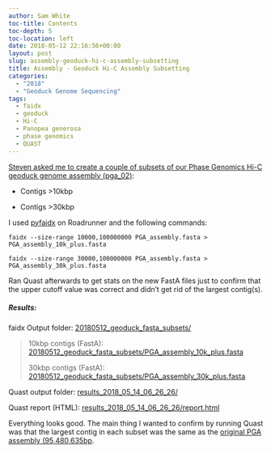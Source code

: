 ```yaml
---
author: Sam White
toc-title: Contents
toc-depth: 5
toc-location: left
date: 2018-05-12 22:16:56+00:00
layout: post
slug: assembly-geoduck-hi-c-assembly-subsetting
title: Assembly - Geoduck Hi-C Assembly Subsetting
categories:
  - "2018"
  - "Geoduck Genome Sequencing"
tags:
  - faidx
  - geoduck
  - Hi-C
  - Panopea generosa
  - phase genomics
  - QUAST
---
```


[Steven asked me to create a couple of subsets of our Phase Genomics Hi-C geoduck genome assembly (pga_02)](https://github.com/RobertsLab/resources/issues/259):





  * Contigs >10kbp



  * Contigs >30kbp






I used [pyfaidx](https://github.com/mdshw5/pyfaidx) on Roadrunner and the following commands:


```shell
faidx --size-range 10000,100000000 PGA_assembly.fasta > PGA_assembly_10k_plus.fasta

faidx --size-range 30000,100000000 PGA_assembly.fasta > PGA_assembly_30k_plus.fasta
```



Ran Quast afterwards to get stats on the new FastA files just to confirm that the upper cutoff value was correct and didn't get rid of the largest contig(s).



##### Results:



faidx Output folder: [20180512_geoduck_fasta_subsets/](https://owl.fish.washington.edu/Athaliana/20180512_geoduck_fasta_subsets/)



<blockquote>
  10kbp contigs (FastA): [20180512_geoduck_fasta_subsets/PGA_assembly_10k_plus.fasta](https://owl.fish.washington.edu/Athaliana/20180512_geoduck_fasta_subsets/PGA_assembly_10k_plus.fasta)

  30kbp contigs (FastA): [20180512_geoduck_fasta_subsets/PGA_assembly_30k_plus.fasta](https://owl.fish.washington.edu/Athaliana/20180512_geoduck_fasta_subsets/PGA_assembly_30k_plus.fasta)
</blockquote>



Quast output folder: [results_2018_05_14_06_26_26/](https://owl.fish.washington.edu/Athaliana/quast_results/results_2018_05_14_06_26_26/)

Quast report (HTML): [results_2018_05_14_06_26_26/report.html](https://owl.fish.washington.edu/Athaliana/quast_results/results_2018_05_14_06_26_26/report.html)

Everything looks good. The main thing I wanted to confirm by running Quast was that the largest contig in each subset was the same as the [original PGA assembly (95,480,635bp](https://robertslab.github.io/sams-notebook/posts/2018/2018-04-30-assembly-stats-geoduck-hi-c-assembly-comparison/).
